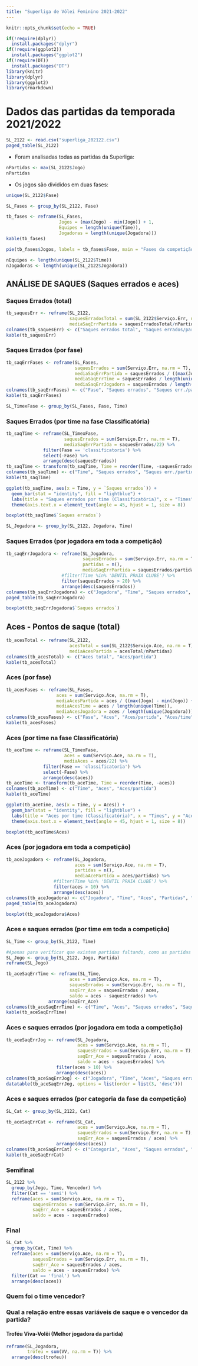 ```yaml
---
title: "Superliga de Vôlei Feminino 2021-2022"
---
```


```r
knitr::opts_chunk$set(echo = TRUE)
```

```r
if(!require(dplyr))
  install.packages("dplyr")
if(!require(ggplot2))
  install.packages("ggplot2")
if(!require(DT))
  install.packages("DT")
library(knitr)
library(dplyr)
library(ggplot2)
library(rmarkdown)
```

# Dados das partidas da temporada 2021/2022

```r
SL_2122 <- read.csv("superliga_202122.csv")
paged_table(SL_2122)
```

-   Foram analisadas todas as partidas da Superliga:

```r
nPartidas <- max(SL_2122$Jogo)
nPartidas
```

-   Os jogos são divididos em duas fases:

```r
unique(SL_2122$Fase)
```

```r
SL_Fases <- group_by(SL_2122, Fase)
```

```r
tb_fases <- reframe(SL_Fases,
                    Jogos = (max(Jogo) - min(Jogo)) + 1,
                    Equipes = length(unique(Time)),
                    Jogadoras = length(unique(Jogadora)))
kable(tb_fases)
```

```r
pie(tb_fases$Jogos, labels = tb_fases$Fase, main = "Fases da competição (jogos)")
```

```r
nEquipes <- length(unique(SL_2122$Time))
nJogadoras <- length(unique(SL_2122$Jogadora))
```

## ANÁLISE DE SAQUES (Saques errados e aces)

### Saques Errados (total)

```r
tb_saquesErr <- reframe(SL_2122,
                        saquesErradosTotal = sum(SL_2122$Serviço.Err, na.rm = T),
                        mediaSaqErrPartida = saquesErradosTotal/nPartidas)
colnames(tb_saquesErr) <- c("Saques errados total", "Saques errados/partida")
kable(tb_saquesErr)
```

### Saques Errados (por fase)

```r
tb_saqErrFases <- reframe(SL_Fases,
                          saquesErrados = sum(Serviço.Err, na.rm = T),
                          mediaSaqErrPartida = saquesErrados / ((max(Jogo) - min(Jogo)) + 1),
                          mediaSaqErrTime = saquesErrados / length(unique(Time)),
                          mediaSaqErrJogadora = saquesErrados / length(unique(Jogadora)))
colnames(tb_saqErrFases) <- c("Fase", "Saques errados", "Saques err./partida", "Saques err./time", "Saques err./jogadora")
kable(tb_saqErrFases)
```

```r
SL_TimexFase <- group_by(SL_Fases, Fase, Time)
```

### Saques Errados (por time na fase Classificatória)

```r
tb_saqTime <- reframe(SL_TimexFase,
                      saquesErrados = sum(Serviço.Err, na.rm = T),
                      mediaSaqErrPartida = saquesErrados/22) %>%
              filter(Fase == 'classificatoria') %>%
              select(-Fase) %>%
              arrange(desc(saquesErrados))
tb_saqTime <- transform(tb_saqTime, Time = reorder(Time, -saquesErrados))
colnames(tb_saqTime) <- c("Time", "Saques errados", "Saques err./partida")
kable(tb_saqTime)
```

```r
ggplot(tb_saqTime, aes(x = Time, y = `Saques errados`)) +
  geom_bar(stat = "identity", fill = "lightblue") +
  labs(title = "Saques errados por time (Classificatória)", x = "Times", y = "Saques errados") +
  theme(axis.text.x = element_text(angle = 45, hjust = 1, size = 8))
```

```r
boxplot(tb_saqTime$`Saques errados`)
```

```r
SL_Jogadora <- group_by(SL_2122, Jogadora, Time)
```

### Saques Errados (por jogadora em toda a competição)

```r
tb_saqErrJogadora <- reframe(SL_Jogadora,
                             saquesErrados = sum(Serviço.Err, na.rm = T),
                             partidas = n(),
                             mediaSaqErrPartida = saquesErrados/partidas) %>%
                     #filter(Time %in% 'DENTIL PRAIA CLUBE') %>%
                     filter(saquesErrados > 20) %>%
                     arrange(desc(saquesErrados))
colnames(tb_saqErrJogadora) <- c("Jogadora", "Time", "Saques errados", "Partidas", "Saques err./partida")
paged_table(tb_saqErrJogadora)
```

```r
boxplot(tb_saqErrJogadora$`Saques errados`)
```

## Aces - Pontos de saque (total)

```r
tb_acesTotal <- reframe(SL_2122,
                        acesTotal = sum(SL_2122$Serviço.Ace, na.rm = T),
                        mediaAcesPartida = acesTotal/nPartidas)
colnames(tb_acesTotal) <- c("Aces total", "Aces/partida")
kable(tb_acesTotal)
```

### Aces (por fase)

```r
tb_acesFases <- reframe(SL_Fases,
                   aces = sum(Serviço.Ace, na.rm = T),
                   mediaAcesPartida = aces / ((max(Jogo) - min(Jogo)) + 1),
                   mediaAcesTime = aces / length(unique(Time)),
                   mediaAcesJogadora = aces / length(unique(Jogadora)))
colnames(tb_acesFases) <- c("Fase", "Aces", "Aces/partida", "Aces/time", "Aces/jogadora")
kable(tb_acesFases)
```

### Aces (por time na fase Classificatória)

```r
tb_aceTime <- reframe(SL_TimexFase,
                      aces = sum(Serviço.Ace, na.rm = T),
                      mediaAces = aces/22) %>%
              filter(Fase == 'classificatoria') %>%
              select(-Fase) %>%
              arrange(desc(aces))
tb_aceTime <- transform(tb_aceTime, Time = reorder(Time, -aces))
colnames(tb_aceTime) <- c("Time", "Aces", "Aces/partida")
kable(tb_aceTime)
```

```r
ggplot(tb_aceTime, aes(x = Time, y = Aces)) +
  geom_bar(stat = "identity", fill = "lightblue") +
  labs(title = "Aces por time (Classificatória)", x = "Times", y = "Aces") +
  theme(axis.text.x = element_text(angle = 45, hjust = 1, size = 8))
```

```r
boxplot(tb_aceTime$Aces)
```

### Aces (por jogadora em toda a competição)

```r
tb_aceJogadora <- reframe(SL_Jogadora,
                          aces = sum(Serviço.Ace, na.rm = T),
                          partidas = n(),
                          mediaAcePartida = aces/partidas) %>%
                  #filter(Time %in% 'DENTIL PRAIA CLUBE') %>%
                  filter(aces > 10) %>%
                  arrange(desc(aces))
colnames(tb_aceJogadora) <- c("Jogadora", "Time", "Aces", "Partidas", "Aces/partida")
paged_table(tb_aceJogadora)
```

```r
boxplot(tb_aceJogadora$Aces)
```

### Aces e saques errados (por time em toda a competição)

```r
SL_Time <- group_by(SL_2122, Time)
```

```r
#Apenas para verificar que existem partidas faltando, como as partidas 8 e 77, por exemplo.
SL_Jogo <- group_by(SL_2122, Jogo, Partida)
reframe(SL_Jogo)
```

```r
tb_aceSaqErrTime <- reframe(SL_Time,
                        aces = sum(Serviço.Ace, na.rm = T),
                        saquesErrados = sum(Serviço.Err, na.rm = T),
                        saqErr_Ace = saquesErrados / aces,
                        saldo = aces - saquesErrados) %>%
                arrange(saqErr_Ace)
colnames(tb_aceSaqErrTime) <- c("Time", "Aces", "Saques errados", "Saques err./ace", "Saldo")
kable(tb_aceSaqErrTime)
```

### Aces e saques errados (por jogadora em toda a competição)

```r
tb_aceSaqErrJog <- reframe(SL_Jogadora,
                           aces = sum(Serviço.Ace, na.rm = T),
                           saquesErrados = sum(Serviço.Err, na.rm = T),
                           saqErr_Ace = saquesErrados / aces,
                           saldo = aces - saquesErrados) %>%
                   filter(aces > 10) %>%
                   arrange(desc(aces))
colnames(tb_aceSaqErrJog) <- c("Jogadora", "Time", "Aces", "Saques errados", "Saques err./ace", "Saldo")
datatable(tb_aceSaqErrJog, options = list(order = list(3, 'desc')))
```

### Aces e saques errados (por categoria da fase da competição)

```r
SL_Cat <- group_by(SL_2122, Cat)
```

```r
tb_aceSaqErrCat <- reframe(SL_Cat,
                           aces = sum(Serviço.Ace, na.rm = T),
                           saquesErrados = sum(Serviço.Err, na.rm = T),
                           saqErr_Ace = saquesErrados / aces) %>%
                   arrange(desc(aces))
colnames(tb_aceSaqErrCat) <- c("Categoria", "Aces", "Saques errados", "Saques err./ace")
kable(tb_aceSaqErrCat)
```

### Semifinal

```r
SL_2122 %>%
  group_by(Jogo, Time, Vencedor) %>%
  filter(Cat == 'semi') %>%
  reframe(aces = sum(Serviço.Ace, na.rm = T),
          saquesErrados = sum(Serviço.Err, na.rm = T),
          saqErr_Ace = saquesErrados / aces,
          saldo = aces - saquesErrados)
```

### Final

```r
SL_Cat %>%
  group_by(Cat, Time) %>%
  reframe(aces = sum(Serviço.Ace, na.rm = T),
          saquesErrados = sum(Serviço.Err, na.rm = T),
          saqErr_Ace = saquesErrados / aces,
          saldo = aces - saquesErrados) %>%
  filter(Cat == 'final') %>%
  arrange(desc(aces))
```

### Quem foi o time vencedor?

### Qual a relação entre essas variáveis de saque e o vencedor da partida?

#### Troféu Viva-Volêi (Melhor jogadora da partida)

```r
reframe(SL_Jogadora,
        trofeu = sum(VV, na.rm = T)) %>%
  arrange(desc(trofeu))
```

